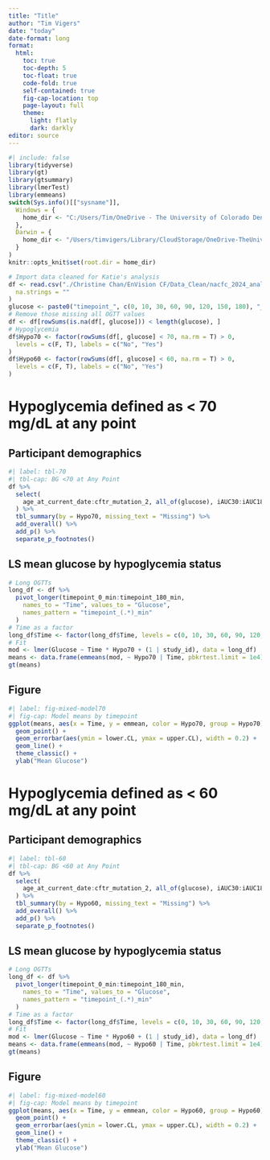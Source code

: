 ```yaml
---
title: "Title"
author: "Tim Vigers"
date: "today"
date-format: long
format:
  html:
    toc: true
    toc-depth: 5
    toc-float: true
    code-fold: true
    self-contained: true
    fig-cap-location: top
    page-layout: full
    theme:
      light: flatly
      dark: darkly
editor: source
---
```


```r
#| include: false
library(tidyverse)
library(gt)
library(gtsummary)
library(lmerTest)
library(emmeans)
switch(Sys.info()[["sysname"]],
  Windows = {
    home_dir <- "C:/Users/Tim/OneDrive - The University of Colorado Denver/Vigers/CF"
  },
  Darwin = {
    home_dir <- "/Users/timvigers/Library/CloudStorage/OneDrive-TheUniversityofColoradoDenver/Vigers/CF"
  }
)
knitr::opts_knit$set(root.dir = home_dir)
```

```r
# Import data cleaned for Katie's analysis
df <- read.csv("./Christine Chan/EnVision CF/Data_Clean/nacfc_2024_analysis_data.csv",
  na.strings = ""
)
glucose <- paste0("timepoint_", c(0, 10, 30, 60, 90, 120, 150, 180), "_min")
# Remove those missing all OGTT values
df <- df[rowSums(is.na(df[, glucose])) < length(glucose), ]
# Hypoglycemia
df$Hypo70 <- factor(rowSums(df[, glucose] < 70, na.rm = T) > 0,
  levels = c(F, T), labels = c("No", "Yes")
)
df$Hypo60 <- factor(rowSums(df[, glucose] < 60, na.rm = T) > 0,
  levels = c(F, T), labels = c("No", "Yes")
)
```

# Hypoglycemia defined as < 70 mg/dL at any point

## Participant demographics

```r
#| label: tbl-70
#| tbl-cap: BG <70 at Any Point
df %>%
  select(
    age_at_current_date:cftr_mutation_2, all_of(glucose), iAUC30:iAUC180, Hypo70
  ) %>%
  tbl_summary(by = Hypo70, missing_text = "Missing") %>%
  add_overall() %>%
  add_p() %>%
  separate_p_footnotes()
```

## LS mean glucose by hypoglycemia status

```r
# Long OGTTs
long_df <- df %>%
  pivot_longer(timepoint_0_min:timepoint_180_min,
    names_to = "Time", values_to = "Glucose",
    names_pattern = "timepoint_(.*)_min"
  )
# Time as a factor
long_df$Time <- factor(long_df$Time, levels = c(0, 10, 30, 60, 90, 120, 150, 180))
# Fit
mod <- lmer(Glucose ~ Time * Hypo70 + (1 | study_id), data = long_df)
means <- data.frame(emmeans(mod, ~ Hypo70 | Time, pbkrtest.limit = 1e4))
gt(means)
```

## Figure

```r
#| label: fig-mixed-model70
#| fig-cap: Model means by timepoint
ggplot(means, aes(x = Time, y = emmean, color = Hypo70, group = Hypo70)) +
  geom_point() +
  geom_errorbar(aes(ymin = lower.CL, ymax = upper.CL), width = 0.2) +
  geom_line() +
  theme_classic() +
  ylab("Mean Glucose")
```

# Hypoglycemia defined as < 60 mg/dL at any point

## Participant demographics

```r
#| label: tbl-60
#| tbl-cap: BG <60 at Any Point
df %>%
  select(
    age_at_current_date:cftr_mutation_2, all_of(glucose), iAUC30:iAUC180, Hypo60
  ) %>%
  tbl_summary(by = Hypo60, missing_text = "Missing") %>%
  add_overall() %>%
  add_p() %>%
  separate_p_footnotes()
```

## LS mean glucose by hypoglycemia status

```r
# Long OGTTs
long_df <- df %>%
  pivot_longer(timepoint_0_min:timepoint_180_min,
    names_to = "Time", values_to = "Glucose",
    names_pattern = "timepoint_(.*)_min"
  )
# Time as a factor
long_df$Time <- factor(long_df$Time, levels = c(0, 10, 30, 60, 90, 120, 150, 180))
# Fit
mod <- lmer(Glucose ~ Time * Hypo60 + (1 | study_id), data = long_df)
means <- data.frame(emmeans(mod, ~ Hypo60 | Time, pbkrtest.limit = 1e4))
gt(means)
```

## Figure

```r
#| label: fig-mixed-model60
#| fig-cap: Model means by timepoint
ggplot(means, aes(x = Time, y = emmean, color = Hypo60, group = Hypo60)) +
  geom_point() +
  geom_errorbar(aes(ymin = lower.CL, ymax = upper.CL), width = 0.2) +
  geom_line() +
  theme_classic() +
  ylab("Mean Glucose")
```
